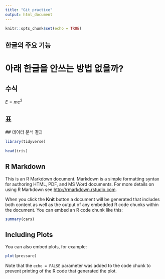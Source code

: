 ```yaml
---
title: "Git practice"
output: html_document
---
```


```r
knitr::opts_chunk$set(echo = TRUE)
```



## 한글의 주요 기능
# 아래 한글을 안쓰는 방법 없을까?

## 수식

$E=mc^2$

## 표

 ## 데이터 분석 결과
 
 
```r
library(tidyverse)
        
head(iris)
```





## R Markdown

This is an R Markdown document. Markdown is a simple formatting syntax for authoring HTML, PDF, and MS Word documents. For more details on using R Markdown see <http://rmarkdown.rstudio.com>.

When you click the **Knit** button a document will be generated that includes both content as well as the output of any embedded R code chunks within the document. You can embed an R code chunk like this:

```r
summary(cars)
```

## Including Plots

You can also embed plots, for example:

```r
plot(pressure)
```

Note that the `echo = FALSE` parameter was added to the code chunk to prevent printing of the R code that generated the plot.
